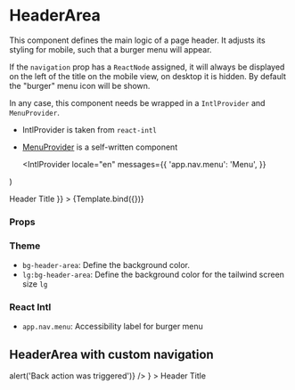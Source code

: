 
<Meta title="Components/Header/HeaderArea" component={HeaderArea} />

# HeaderArea

This component defines the main logic of a page header. It adjusts its styling for mobile, such that a burger menu will appear.

If the `navigation` prop has a `ReactNode` assigned, it will always be displayed on the left of the title on the mobile view, on desktop it is hidden. By default the "burger" menu icon will be shown.

In any case, this component needs be wrapped in a `IntlProvider` and `MenuProvider`.

- IntlProvider is taken from `react-intl`
- [MenuProvider](/docs/components-header-menucontext--default-story) is a self-written component

  <IntlProvider
    locale="en"
    messages={{
      'app.nav.menu': 'Menu',
    }}
  >
    <MenuProvider>
      <HeaderArea {...args} />
    </MenuProvider>
  </IntlProvider>
)

<Canvas>
  <Story
    name="Default"
    args={{ children: <HeaderTitle>Header Title</HeaderTitle> }}
  >
    {Template.bind({})}
  </Story>
</Canvas>

### Props

<ArgsTable story="Default" />

### Theme

- `bg-header-area`: Define the background color.
- `lg:bg-header-area`: Define the background color for the tailwind screen size `lg`

### React Intl

- `app.nav.menu`: Accessibility label for burger menu

## HeaderArea with custom navigation

<Canvas>
  <Story name="HeaderArea with custom navigation">
    <IntlProvider
      locale="en"
      messages={{
        'app.nav.menu': 'Menu',
      }}
    >
      <MenuProvider>
        <HeaderArea
          navigation={
            <HeaderBackAction
              icon={IconArrowBack}
              label="Go to previous page"
              onClick={() => alert('Back action was triggered')}
            />
          }
        >
          <HeaderTitle>Header Title</HeaderTitle>
        </HeaderArea>
      </MenuProvider>
    </IntlProvider>
  </Story>
</Canvas>
